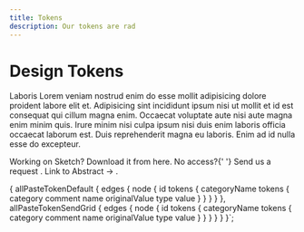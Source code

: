 ```yaml
---
title: Tokens
description: Our tokens are rad
---
```



# Design Tokens

Laboris Lorem veniam nostrud enim do esse mollit adipisicing dolore proident labore elit et. Adipisicing sint incididunt ipsum nisi ut mollit et id est consequat qui cillum magna enim. Occaecat voluptate aute nisi aute magna enim minim quis. Irure minim nisi culpa ipsum nisi duis enim laboris officia occaecat laborum est. Duis reprehenderit magna eu laboris. Enim ad id nulla esse do excepteur.

<Box backgroundColor="colorBackground" borderRadius="borderRadius20" padding="space80" my="space100" maxWidth="size40">
  <Text as="p" lineHeight="lineHeight30" marginBottom="space40">
    Working on Sketch? Download it from here. No access?{' '}
    <Anchor href="#">
      Send us a request
    </Anchor>.
  </Text>

  <Text as="p">
    <Anchor href="#">
      Link to Abstract ->
    </Anchor>.
  </Text>
</Box>

<TokensList default={props.data.allPasteTokenDefault.edges} sendgrid={props.data.allPasteTokenSendGrid.edges} />

{
  allPasteTokenDefault {
    edges {
      node {
        id
        tokens {
          categoryName
          tokens {
            category
            comment
            name
            originalValue
            type
            value
          }
        }
      }
    }
  },
  allPasteTokenSendGrid {
    edges {
      node {
        id
        tokens {
          categoryName
          tokens {
            category
            comment
            name
            originalValue
            type
            value
          }
        }
      }
    }
  }
}`;
